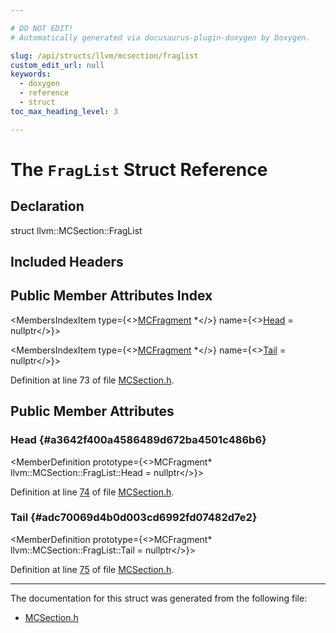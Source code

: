 ```yaml
---

# DO NOT EDIT!
# Automatically generated via docusaurus-plugin-doxygen by Doxygen.

slug: /api/structs/llvm/mcsection/fraglist
custom_edit_url: null
keywords:
  - doxygen
  - reference
  - struct
toc_max_heading_level: 3

---
```





# The `FragList` Struct Reference

<DoxygenPage pluginConfig={pluginConfig}>



## Declaration

<CodeBlock>struct llvm::MCSection::FragList</CodeBlock>

## Included Headers

<IncludesList>
<IncludesListItem
  filePath="llvm/MC/MCSection.h"
  permalink="/docs/api/files/include/include/llvm/include/llvm/mc/mcsection-h"
  isLocal="true" />
</IncludesList>

## Public Member Attributes Index

<MembersIndex>

<MembersIndexItem
  type={<><a href="/docs/api/classes/llvm/mcfragment">MCFragment</a> &#42;</>}
  name={<><a href="#a3642f400a4586489d672ba4501c486b6">Head</a> = nullptr</>}>
</MembersIndexItem>

<MembersIndexItem
  type={<><a href="/docs/api/classes/llvm/mcfragment">MCFragment</a> &#42;</>}
  name={<><a href="#adc70069d4b0d003cd6992fd07482d7e2">Tail</a> = nullptr</>}>
</MembersIndexItem>

</MembersIndex>


Definition at line 73 of file <a href="/docs/api/files/include/include/llvm/include/llvm/mc/mcsection-h">MCSection.h</a>.

<SectionDefinition>

## Public Member Attributes

### Head {#a3642f400a4586489d672ba4501c486b6}

<MemberDefinition
  prototype={<>MCFragment&#42; llvm::MCSection::FragList::Head = nullptr</>}>

Definition at line <a href="/docs/api/files/include/include/llvm/include/llvm/mc/mcsection-h/#l00074">74</a> of file <a href="/docs/api/files/include/include/llvm/include/llvm/mc/mcsection-h">MCSection.h</a>.
</MemberDefinition>

### Tail {#adc70069d4b0d003cd6992fd07482d7e2}

<MemberDefinition
  prototype={<>MCFragment&#42; llvm::MCSection::FragList::Tail = nullptr</>}>

Definition at line <a href="/docs/api/files/include/include/llvm/include/llvm/mc/mcsection-h/#l00075">75</a> of file <a href="/docs/api/files/include/include/llvm/include/llvm/mc/mcsection-h">MCSection.h</a>.
</MemberDefinition>

</SectionDefinition>

<hr/>

The documentation for this struct was generated from the following file:

<ul>
<li><a href="/docs/api/files/include/include/llvm/include/llvm/mc/mcsection-h">MCSection.h</a></li>
</ul>

</DoxygenPage>
